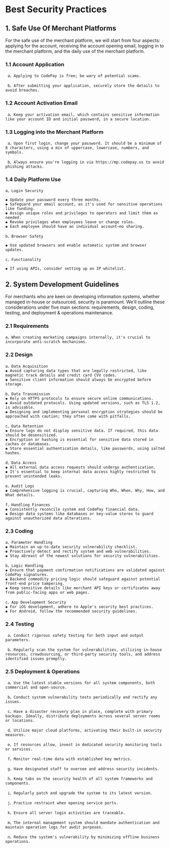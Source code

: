 # Best Security Practices

## 1. Safe Use Of Merchant Platforms

For the safe use of the merchant platform, we will start from four aspects: applying for the account, receiving the account opening email, logging in to the merchant platform, and the daily use of the merchant platform.

### 1.1 Account Application

     a、Applying to CodePay is free; be wary of potential scams.

     b、After submitting your application, securely store the details to avoid breaches.

### 1.2 Account Activation Email

     a、Keep your activation email, which contains sensitive information like your account ID and initial password, in a secure location.

### 1.3 Logging into the Merchant Platform

     a、Upon first login, change your password. It should be a minimum of 8 characters, using a mix of uppercase, lowercase, numbers, and symbols.

     b、Always ensure you're logging in via https://mp.codepay.us to avoid phishing attacks.

### 1.4 Daily Platform Use

    a、Login Security

    ◆ Update your password every three months.
    ◆ Safeguard your email account, as it's used for sensitive operations like funding.
    ◆ Assign unique roles and privileges to operators and limit them as needed.
    ◆ Revoke privileges when employees leave or change roles.
    ◆ Each employee should have an individual account—no sharing.

    b、Browser Safety

    ◆ Use updated browsers and enable automatic system and browser updates.

    c、Functionality

    ◆ If using APIs, consider setting up an IP whitelist.

## 2. System Development Guidelines

For merchants who are keen on developing information systems, whether managed in-house or outsourced, security is paramount. We'll outline these considerations under five main sections: requirements, design, coding, testing, and deployment & operations maintenance.

### 2.1 Requirements

    a、When creating marketing campaigns internally, it's crucial to incorporate anti-scratch mechanisms.

### 2.2 Design

    a、Data Acquisition
    ◆ Avoid capturing data types that are legally restricted, like magnetic track details and credit card CVV codes.
    ◆ Sensitive client information should always be encrypted before storage.

    b、Data Transmission
    ◆ Rely on HTTPS protocols to ensure secure online communications.
    ◆ Avoid outdated protocols. Using updated versions, such as TLS 1.2, is advisable.
    ◆ Designing and implementing personal encryption strategies should be approached with caution; they often come with pitfalls.

    c、Data Retention
    ◆ Ensure logs do not display sensitive data. If required, this data should be desensitized.
    ◆ Encryption or hashing is essential for sensitive data stored in caches or databases.
    ◆ Store essential authentication details, like passwords, using salted hashes.

    d、Data Access
    ◆ All external data access requests should undergo authentication.
    ◆ It's essential to keep internal data access highly restricted to prevent unintended leaks.

    e、Audit Logs
    ◆ Comprehensive logging is crucial, capturing Who, When, Why, How, and What details.

    f、Handling Finances
    ◆ Consistently reconcile system and CodePay financial data.
    ◆ Design data systems like databases or key-value stores to guard against unauthorized data alterations.

### 2.3 Coding

    a、Parameter Handling
    ◆ Maintain an up-to-date security vulnerability checklist.
    ◆ Proactively detect and rectify system and web vulnerabilities.
    ◆ Stay abreast of the newest solutions for security vulnerabilities.

    b、Logic Handling
    ◆ Ensure that payment confirmation notifications are validated against CodePay signatures.
    ◆ Backend commodity pricing logic should safeguard against potential front-end price tampering.
    ◆ Keep sensitive details like merchant API keys or certificates away from public-facing apps or web pages.

    c、App Development Security
    ◆ For iOS development, adhere to Apple's security best practices.
    ◆ For Android, follow the recommended security guidelines.

### 2.4 Testing

     a、Conduct rigorous safety testing for both input and output parameters.

     b、Regularly scan the system for vulnerabilities, utilizing in-house resources, crowdsourcing, or third-party security tools, and address identified issues promptly.

### 2.5 Deployment & Operations

     a、Use the latest stable versions for all system components, both commercial and open-source.

     b、Conduct system vulnerability tests periodically and rectify any issues.

     c、Have a disaster recovery plan in place, complete with primary backups. Ideally, distribute deployments across several server rooms or locations.

     d、Utilize major cloud platforms, activating their built-in security measures.

     e、If resources allow, invest in dedicated security monitoring tools or services.

     f、Monitor real-time data with established key metrics.

     g、Have designated staff to oversee and address security incidents.

     h、Keep tabs on the security health of all system frameworks and components.

     i、Regularly patch and upgrade the system to its latest version.

     j、Practice restraint when opening service ports.

     k、Ensure all server login activities are traceable.

     m、The internal management system should mandate authentication and maintain operation logs for audit purposes.

     n、Reduce the system's vulnerability by minimizing offline business operations.
